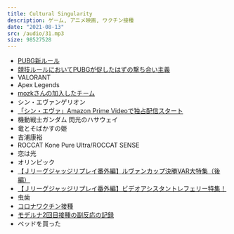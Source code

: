 ```yaml
---
title: Cultural Singularity
description: ゲーム, アニメ映画, ワクチン接種
date: "2021-08-13"
src: /audio/31.mp3
size: 98527528
---
```


<MP3 src='/audio/31.mp3' />

- [PUBG新ルール](https://www.negitaku.org/news/n-24667)
- [競技ルールにおいてPUBGが促したはずの撃ち合い主義 ](https://note.com/3r_gaming/n/n76fd4014868f)
- VALORANT
- Apex Legends
- [mozkさんの加入したチーム](https://gamingteamwillowis.wixsite.com/will-o-wisp)
- シン・エヴァンゲリオン
- [「シン・エヴァ」Amazon Prime Videoで独占配信スタート](https://av.watch.impress.co.jp/docs/news/1343609.html)
- 機動戦士ガンダム 閃光のハサウェイ
- 竜とそばかすの姫
- 吉浦康裕
- ROCCAT Kone Pure Ultra/ROCCAT SENSE
- 恋は光
- オリンピック
- [【Ｊリーグジャッジリプレイ番外編】ルヴァンカップ決勝VAR大特集（後編）](https://youtu.be/3LxgGVsaTG4)
- [【Ｊリーグジャッジリプレイ番外編】ビデオアシスタントレフェリー特集！](https://youtu.be/8em-_twRjPY?t=1255)
- 虫歯
- [コロナワクチン接種](https://twitter.com/putcutt/status/1420108651319074824)
- [モデルナ2回目接種の副反応の記録](https://gist.github.com/sadnessOjisan/50d0bcb20b41aae6f281cdc44d5f8b9a)
- ベッドを買った